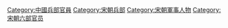 [[Category:中國兵部官員|Category:中國兵部官員]]
[[Category:宋朝兵部|Category:宋朝兵部]]
[[Category:宋朝軍事人物|Category:宋朝軍事人物]]
[[Category:宋朝六部官员|Category:宋朝六部官员]]